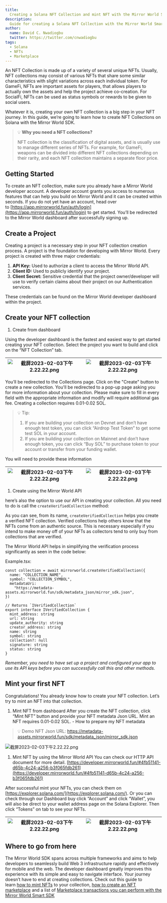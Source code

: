 ```yaml
---
title:
  Creating a Solana NFT Collection and mint NFT with the Mirror World Smart SDK
description:
  Guide for creating a Solana NFT Collection with the Mirror World Smart SDK
author:
  name: David C. Nwadiogbu
  twitter: https://twitter.com/cnwadiogbu
tags:
  - Solana
  - NFTs
  - Marketplace
---
```


An NFT Collection is made up of a variety of several unique NFTs. Usually, NFT
collections may consist of various NFTs that share some similar characteristics
with slight variations across each individual token. For GameFi, NFTs are
important assets for players, that allows players to actually own the assets and
help the project achieve co-creation. For SocialFi, NFTs can be used as status
symbols or rewards to be given to social users.

Whatever it is, creating your own NFT collection is a big step in your NFT
journey. In this guide, we’re going to learn how to create NFT Collections on
Solana with the Mirror World SDK.

> 💡 **Why you need a NFT collections?**
>
> NFT collection is the classification of digital assets, and is usually use to
> manage different series of NFTs. For example, for GameFi, weapons can be
> divided into different NFT collections depending on their rarity, and each NFT
> collection maintains a separate floor price.

## Getting Started

To create an NFT collection, make sure you already have a Mirror World developer
account. A developer account grants you access to numerous features that can
help you build on Mirror World and it can be created within seconds. If you do
not yet have an account, head over
to [https://app.mirrorworld.fun/auth/login](https://app.mirrorworld.fun/auth/login)
to get started. You’ll be redirected to the Mirror World dashboard after
successfully signing up.

## Create a Project

Creating a project is a necessary step in your NFT collection creation process.
A project is the foundation for developing with Mirror World. Every project is
created with three major credentials:

1. **API Key:** Used to authorize a client to access the Mirror World API.
2. **Client ID:** Used to publicly identify your project.
3. **Client Secret:** Sensitive credential that the project owner/developer will
   use to verify certain claims about their project on our Authentication
   services.

These credentials can be found on the Mirror World developer dashboard within
the project.

## Create your NFT collection

1. Create from dashboard

Using the developer dashboard is the fastest and easiest way to get started
creating your NFT collection. Select the project you want to build and click on
the “NFT Collection” tab.

| ![截屏2023-02-03下午2.22.22.png](/images/tutorials/collection-1.png) | ![截屏2023-02-03下午2.22.22.png](/images/tutorials/collection-2.png) |
| -------------------------------------------------------------------- | -------------------------------------------------------------------- |

You’ll be redirected to the Collections page. Click on the "Create" button to
create a new collection. You'll be redirected to a pop-up page asking you for
more information about your collection. Please make sure to fill in every field
with the appropriate information and modify will require additional gas fee.
Creating a collection requires 0.01-0.02 SOL.

> 💡 Tip:
>
> 1. If you are building your collection on Devnet and don’t have enough test
>    token, you can click “Airdrop Test Token” to get some test SOL in your
>    account.
> 2. If you are building your collection on Mainnet and don’t have enough token,
>    you can click “Buy SOL” to purchase token to your account or transfer from
>    your funding wallet.

You will need to provide these information

| ![截屏2023-02-03下午2.22.22.png](/images/tutorials/collection-3.png) | ![截屏2023-02-03下午2.22.22.png](/images/tutorials/collection-4.png) |
| -------------------------------------------------------------------- | -------------------------------------------------------------------- |

1. Create using the Mirror World API

here’s also the option to use our API in creating your collection. All you need
to do is call the `createVerifiedCollection` method:

As you can see, from its name, `createVerifiedCollection` helps you create a
verified NFT collection. Verified collections help others know that the NFTs
come from an authentic source. This is necessary especially if you intend to
make money off of your NFTs as collectors tend to only buy from collections that
are verified.

The Mirror World API helps in simplifying the verification process significantly
as seen in the code below:

Example.tsx:

```tsx
const collection = await mirrorworld.createVerifiedCollection({
  name: "COLLECTION_NAME",
  symbol: "COLLECTION_SYMBOL",
  metadataUri:
    "https://metadata-assets.mirrorworld.fun/sdk/metadata_json/mirror_sdk.json",
})

// Returns `IVerifiedCollection`
export interface IVerifiedCollection {
  mint_address: string
  url: string
  update_authority: string
  creator_address: string
  name: string
  symbol: string
  collection?: null
  signature: string
  status: string
}
```

_Remember, you need to have set up a project and configured your app to use its
API keys before you can successfully call this and other methods._

## Mint your first NFT

Congratulations! You already know how to create your NFT collection. Let’s try
to mint an NFT into that collection.

1. Mint NFT from dashboard After you create the NFT collection, click “Mint NFT”
   button and provide your NFT metadata Json URL. Mint an NFT requires 0.01-0.02
   SOL. - How to prepare my NFT metadata

> 💡 Demo NFT Json URL:
> https://metadata-assets.mirrorworld.fun/sdk/metadata_json/mirror_sdk.json

![截屏2023-02-03下午2.22.22.png](/images/tutorials/collection-6.png)

1. Mint NFT by using the Mirror World API You can check our HTTP API document
   for more detail.
   [https://developer.mirrorworld.fun/#4fb51141-d65b-4c24-a256-b3f065fdb261](https://developer.mirrorworld.fun/#4fb51141-d65b-4c24-a256-b3f065fdb261)

After successful mint your NFTs, you can check them on
[https://explorer.solana.com/](https://explorer.solana.com/). Or you can check
through our Dashboard buy click “Account” and click “Wallet”, you will also be
direct to your wallet address page on the Solana Explorer. Then click “Tokens”
on tab to see your NFTs.

| ![截屏2023-02-03下午2.22.22.png](/images/tutorials/collection-8.png) | ![截屏2023-02-03下午2.22.22.png](/images/tutorials/collection-9.png) |
| -------------------------------------------------------------------- | -------------------------------------------------------------------- |

## Where to go from here

The Mirror World SDK spans across multiple frameworks and aims to help
developers to seamlessly build Web 3 infrastructure rapidly and effectively for
mobile and the web. The developer dashboard greatly improves this experience
with its simple and easy to navigate interface. Your journey doesn’t have to end
at creating collections. Check out this guide to
learn [how to mint NFTs](/guides/how-to-mint-nfts-on-solana) to your
collection, [how to create an NFT marketplace](/guides/how-to-create-nft-marketplace)
and a list
of [Marketplace transactions you can perform with the Mirror World Smart SDK](/guides/marketplace-transactions-with-mirrorworld-sdk)
